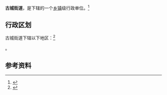 {{中国乡级行政区|21/14/81/001/000}}

'''古城街道'''，是{{PRC admin/fullname|21/14/81/001/000|3}}下辖的一个[[乡镇|乡镇]]级行政单位。<ref>{{PRC admin/ref sgc|{{PRC admin/parent|21/14/81/001/000}}}}</ref>

== 行政区划 ==

古城街道下辖以下地区：<ref>{{PRC admin/ref sgc|21/14/81/001/000}}</ref>

{{PRC admin/children|21/14/81/001/000}}。

== 参考资料 ==

{{reflist}}

{{行政区划小作品}}
{{PRC admin/navcat|21/14/81/001/000}}